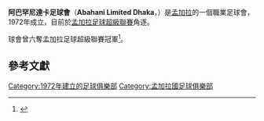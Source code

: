 {{Infobox football club
| clubname  = 達卡阿巴罕尼
| image     = 
| fullname  = 達卡阿巴罕尼足球會<br /> '''Abahani Limited, Dhaka'''
| nickname  = The Sky Blue Brigades
| founded   = {{Start date and age|1972}}
| ground    = [[Bangabandhu_National_Stadium|Bangabandhu National Stadium]]
| capacity  = 36,000
| founder   = [[Sheikh_Kamal|Sheikh Kamal]]
| chairman  = Kazi Nabil Ahmed
| manager   = Satyajit Das Rupu
| league    = [[孟加拉足球超級聯賽|孟加拉足球超級聯賽]]
| season    = 2018–19
| position  = 孟超，第 2 位

| kit_alt1      = 
| pattern_la1   = 
| pattern_b1    = _yellowbow
| pattern_ra1   = 
| pattern_sh1   = _yellowsides
| pattern_so1   = _3_stripes_yellow
| leftarm1      = 00AAFF
| body1         = 00AAFF
| rightarm1     = 00AAFF
| shorts1       = 00AAFF
| socks1        = 00AAFF
| pattern_name1 = <!--optional, default: Home colours -->
| kit_alt2      = 
| pattern_la2   = 
| pattern_b2    = _bowonyellow
| pattern_ra2   = 
| pattern_sh2   = _sky_stripes_adidas
| pattern_so2   = _3_stripes_sky
| leftarm2      = FFFF00
| body2         = 00AAFF
| rightarm2     = FFFF00
| shorts2       = FFFF00
| socks2        = FFF000
}}

'''阿巴罕尼達卡足球會'''（'''Abahani Limited Dhaka'''，{{lang-bn|আবাহনী ক্রীড়াচক্র}}）是[[孟加拉國|孟加拉]]的一個職業足球會，1972年成立，目前於[[孟加拉足球超級聯賽|孟加拉足球超級聯賽]]角逐。

球會曾六奪孟加拉足球超級聯賽冠軍<ref>{{cite web|url=http://www.dhakatribune.com/sport/football/2018/01/05/abahani-seal-record-sixth-title/|title=Abahani seal record sixth title |work=Dhaka Tribune |access-date=28 January 2018}}</ref>。

== 參考文獻 ==
{{Reflist}}

[[Category:1972年建立的足球俱樂部|Category:1972年建立的足球俱樂部]]
[[Category:孟加拉國足球俱樂部|Category:孟加拉國足球俱樂部]]